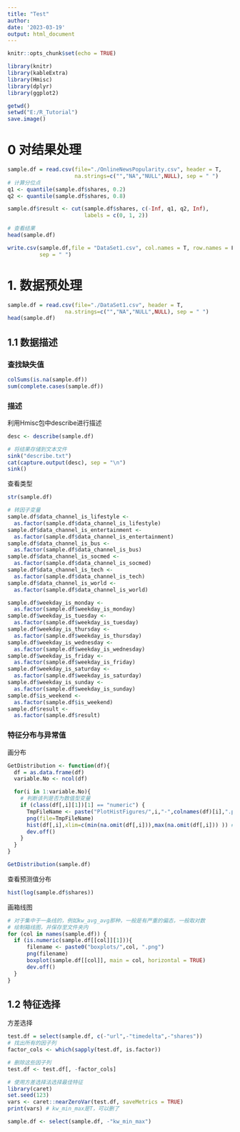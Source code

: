 ```yaml
---
title: "Test"
author: 
date: '2023-03-19'
output: html_document
---
```

```r
knitr::opts_chunk$set(echo = TRUE)
```

```r
library(knitr)
library(kableExtra)
library(Hmisc)
library(dplyr)
library(ggplot2)

getwd()
setwd("E:/R_Tutorial")
save.image()
```
# 0  对结果处理
```r
sample.df = read.csv(file="./OnlineNewsPopularity.csv", header = T,
                     na.strings=c("","NA","NULL",NULL), sep = " ")
# 计算分位点
q1 <- quantile(sample.df$shares, 0.2)
q2 <- quantile(sample.df$shares, 0.8)

sample.df$result <- cut(sample.df$shares, c(-Inf, q1, q2, Inf), 
                        labels = c(0, 1, 2))

# 查看结果
head(sample.df)

write.csv(sample.df,file = "DataSet1.csv", col.names = T, row.names = F,
          sep = " ")
```

# 1. 数据预处理
```r
sample.df = read.csv(file="./DataSet1.csv", header = T, 
                  na.strings=c("","NA","NULL",NULL), sep = " ")
head(sample.df)
```

## 1.1 数据描述

### 查找缺失值
```r
colSums(is.na(sample.df))
sum(complete.cases(sample.df))
```
### 描述

利用Hmisc包中describe进行描述
```r
desc <- describe(sample.df)

# 将结果存储到文本文件
sink("describe.txt")
cat(capture.output(desc), sep = "\n")
sink()
```

查看类型
```r
str(sample.df)

# 转因子变量
sample.df$data_channel_is_lifestyle <- 
  as.factor(sample.df$data_channel_is_lifestyle)
sample.df$data_channel_is_entertainment <- 
  as.factor(sample.df$data_channel_is_entertainment)
sample.df$data_channel_is_bus <- 
  as.factor(sample.df$data_channel_is_bus)
sample.df$data_channel_is_socmed <- 
  as.factor(sample.df$data_channel_is_socmed)
sample.df$data_channel_is_tech <- 
  as.factor(sample.df$data_channel_is_tech)
sample.df$data_channel_is_world <- 
  as.factor(sample.df$data_channel_is_world)

sample.df$weekday_is_monday <- 
  as.factor(sample.df$weekday_is_monday)
sample.df$weekday_is_tuesday <- 
  as.factor(sample.df$weekday_is_tuesday)
sample.df$weekday_is_thursday <- 
  as.factor(sample.df$weekday_is_thursday)
sample.df$weekday_is_wednesday <- 
  as.factor(sample.df$weekday_is_wednesday)
sample.df$weekday_is_friday <- 
  as.factor(sample.df$weekday_is_friday)
sample.df$weekday_is_saturday <- 
  as.factor(sample.df$weekday_is_saturday)
sample.df$weekday_is_sunday <- 
  as.factor(sample.df$weekday_is_sunday)
sample.df$is_weekend <- 
  as.factor(sample.df$is_weekend)
sample.df$result <- 
  as.factor(sample.df$result)


```

### 特征分布与异常值
画分布
```r

GetDistribution <- function(df){
  df = as.data.frame(df)
  variable.No <- ncol(df) 

  for(i in 1:variable.No){
    # 判断该列是否为数值型变量
    if (class(df[,i][1])[1] == "numeric") {
      TmpFileName <- paste("PlotHistFigures/",i,"-",colnames(df)[i],".png",sep="")
      png(file=TmpFileName)
      hist(df[,i],xlim=c(min(na.omit(df[,i])),max(na.omit(df[,i])) )) #get hist for each column
      dev.off()
    }
  }
}

GetDistribution(sample.df)
```

查看预测值分布
```r
hist(log(sample.df$shares))
```

画箱线图
```r
# 对于集中于一条线的，例如kw_avg_avg那种，一般是有严重的偏态，一般取对数
# 绘制箱线图，并保存至文件夹内
for (col in names(sample.df)) {
  if (is.numeric(sample.df[[col]][1])){
      filename <- paste0("boxplots/",col, ".png")
      png(filename)
      boxplot(sample.df[[col]], main = col, horizontal = TRUE)
      dev.off()
  }
}
```



## 1.2 特征选择

方差选择

```r
test.df = select(sample.df, c(-"url",-"timedelta",-"shares"))
# 找出所有的因子列
factor_cols <- which(sapply(test.df, is.factor))

# 删除这些因子列
test.df <- test.df[, -factor_cols]

# 使用方差选择法选择最佳特征
library(caret)
set.seed(123)
vars <- caret::nearZeroVar(test.df, saveMetrics = TRUE)
print(vars) # kw_min_max是T，可以删了

sample.df <- select(sample.df, -"kw_min_max")
```